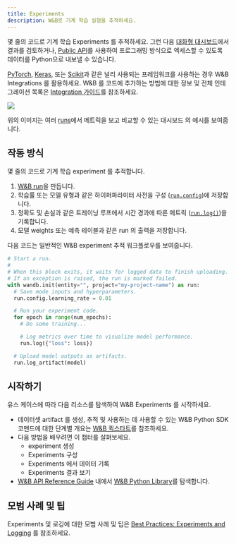```yaml
---
title: Experiments
description: W&B로 기계 학습 실험을 추적하세요.
---
```


<CardGroup cols={2}>
<Card title="Try in Colab" href="https://colab.research.google.com/github/wandb/examples/blob/master/colabs/intro/Intro_to_Weights_%26_Biases.ipynb" icon="python"/>
<Card title="Try in W&B" href="https://wandb.ai/stacey/deep-drive/workspace?workspace=user-lavanyashukla" icon="sliders-up"/>
</CardGroup>

몇 줄의 코드로 기계 학습 Experiments 를 추적하세요. 그런 다음 [대화형 대시보드](/ko/models/track/workspaces/)에서 결과를 검토하거나, [Public API](/ko/models/ref/python/public-api/)를 사용하여 프로그래밍 방식으로 엑세스할 수 있도록 데이터를 Python으로 내보낼 수 있습니다.

[PyTorch](/ko/guides/integrations/pytorch), [Keras](/ko/guides/integrations/keras), 또는 [Scikit](/ko/guides/integrations/scikit)과 같은 널리 사용되는 프레임워크를 사용하는 경우 W&B Integrations 를 활용하세요. W&B 를 코드에 추가하는 방법에 대한 정보 및 전체 인테그레이션 목록은 [Integration 가이드](/ko/guides/integrations/)를 참조하세요.

<Frame>
    <img src="/images/experiments/experiments_landing_page.png"  />
</Frame>

위의 이미지는 여러 [runs](/ko/models/runs/)에서 메트릭을 보고 비교할 수 있는 대시보드 의 예시를 보여줍니다.

## 작동 방식

몇 줄의 코드로 기계 학습 experiment 를 추적합니다.
1. [W&B run](/ko/models/runs/)을 만듭니다.
2. 학습률 또는 모델 유형과 같은 하이퍼파라미터 사전을 구성 ([`run.config`](/ko/models/track/config/))에 저장합니다.
3. 정확도 및 손실과 같은 트레이닝 루프에서 시간 경과에 따른 메트릭 ([`run.log()`](/ko/models/track/log/))을 기록합니다.
4. 모델 weights 또는 예측 테이블과 같은 run 의 출력을 저장합니다.

다음 코드는 일반적인 W&B experiment 추적 워크플로우를 보여줍니다.

```python
# Start a run.
#
# When this block exits, it waits for logged data to finish uploading.
# If an exception is raised, the run is marked failed.
with wandb.init(entity="", project="my-project-name") as run:
  # Save mode inputs and hyperparameters.
  run.config.learning_rate = 0.01

  # Run your experiment code.
  for epoch in range(num_epochs):
    # Do some training...

    # Log metrics over time to visualize model performance.
    run.log({"loss": loss})

  # Upload model outputs as artifacts.
  run.log_artifact(model)
```

## 시작하기

유스 케이스에 따라 다음 리소스를 탐색하여 W&B Experiments 를 시작하세요.

* 데이터셋 artifact 를 생성, 추적 및 사용하는 데 사용할 수 있는 W&B Python SDK 코맨드에 대한 단계별 개요는 [W&B 퀵스타트](/ko/quickstart/)를 참조하세요.
* 다음 방법을 배우려면 이 챕터를 살펴보세요.
  * experiment 생성
  * Experiments 구성
  * Experiments 에서 데이터 기록
  * Experiments 결과 보기
* [W&B API Reference Guide](/ko/models/ref/) 내에서 [W&B Python Library](/ko/models/ref/python/)를 탐색합니다.

## 모범 사례 및 팁

Experiments 및 로깅에 대한 모범 사례 및 팁은 [Best Practices: Experiments and Logging](https://wandb.ai/wandb/pytorch-lightning-e2e/reports/W-B-Best-Practices-Guide--VmlldzozNTU1ODY1#w&b-experiments-and-logging) 를 참조하세요.
